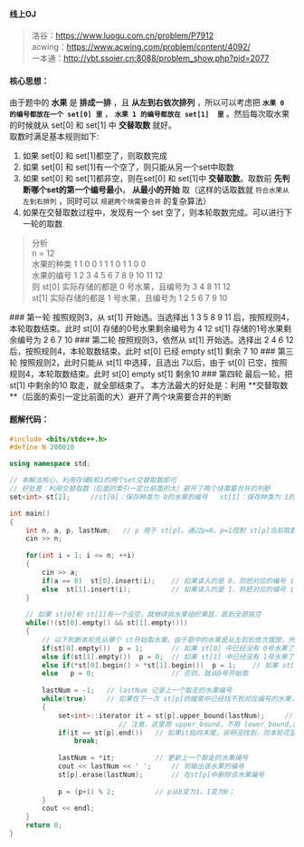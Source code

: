 #### 线上OJ
> 洛谷：https://www.luogu.com.cn/problem/P7912  
acwing：https://www.acwing.com/problem/content/4092/   
一本通：http://ybt.ssoier.cn:8088/problem_show.php?pid=2077

#### 核心思想：
由于题中的 **水果** 是 **排成一排** ，且 **从左到右依次排列** ，所以可以考虑把 **`水果 0 的编号都放在一个 set[0] 里`** ， **`水果 1 的编号都放在 set[1]  里`** 。然后每次取水果的时候就从 set[0] 和 set[1] 中 **交替取数** 就好。  
取数时满足基本规则如下:  
1. 如果 set[0] 和 set[1]都空了，则取数完成  
2. 如果 set[0] 和 set[1]有一个空了，则只能从另一个set中取数  
3. 如果 set[0] 和 set[1]都非空，则在set[0] 和 set[1]中 **交替取数**。取数前 **先判断哪个set的第一个编号最小**， **从最小的开始** 取（这样的话取数就 `符合水果从左到右排列` ，同时可以 `规避两个块需要合并` 的复杂算法）  
4. 如果在交替取数过程中，发现有一个 set 空了，则本轮取数完成。可以进行下一轮的取数  


> 分析  
               n  =  12  
水果的种类     1 1 0 0 1 1 1 0 1  1   0  0  
水果的编号     1 2 3 4 5 6 7 8 9 10  11 12  
则 st[0] 实际存储的都是 0 号水果，且编号为  3 4 8 11 12  
st[1] 实际存储的都是 1 号水果，且编号为     1 2 5 6 7 9 10   

<Steps>
### 第一轮
按照规则3，从 st[1] 开始选。当选择出 1 3 5 8 9 11 后，按照规则4，本轮取数结束。此时  
st[0] 存储的0号水果剩余编号为   4 12   
st[1] 存储的1号水果剩余编号为   2 6 7 10
### 第二轮
按照规则3，依然从 st[1] 开始选。选择出 2 4 6 12 后，按照规则4，本轮取数结束。此时  
st[0] 已经 empty  
st[1] 剩余 7 10
### 第三轮
按照规则2，此时只能从 st[1] 中选择，且选出 7以后，由于 st[0] 已空，按照规则4，本轮取数结束。此时  
st[0] empty  
st[1] 剩余10
### 第四轮
最后一轮，把 st[1] 中剩余的10 取走，就全部结束了。    
</Steps>


<Callout type="default">  
本方法最大的好处是：利用 **交替取数**（后面的索引一定比前面的大）避开了两个块需要合并的判断  
</Callout>

#### 题解代码：
```cpp
#include <bits/stdc++.h>
#define N 200010

using namespace std;

// 本解法核心，利用存储0和1的两个set交替取数即可 
// 好处是：利用交替取数（后面的索引一定比前面的大）避开了两个块需要合并的判断 
set<int> st[2];		//st[0]：保存种类为 0的水果的编号   st[1]：保存种类为 1的水果的编号 

int main()
{
    int n, a, p, lastNum; 	// p 用于 st[p]。通过p=0、p=1控制 st[p]当前取数的是0号水果还是1号水果 
    cin >> n;
    
    for(int i = 1; i <= n; ++i)
    {
    	cin >> a;
		if(a == 0)  st[0].insert(i);	// 如果读入的是 0，则把对应的编号 i 存入st[0]		
		else  st[1].insert(i);			// 如果读入的是 1，则把对应的编号 i 存入st[1]
	}
	
	// 如果 st[0]和 st[1]有一个没空，就继续挑水果组织果篮，直到全部挑空 
	while(!(st[0].empty() && st[1].empty()))
	{
		// 以下判断本轮先从哪个 st开始取水果。由于题中的水果是从左到右依次摆放，所以实际取数规则是从编号小的开始取 
		if(st[0].empty())  p = 1;  		// 如果 st[0] 中已经没有 0号水果了，则直接从 st[1]中取水果			
		else if(st[1].empty())  p = 0;	// 如果 st[1] 中已经没有 1号水果了，则直接从 st[0]中取水果
		else if(*st[0].begin() > *st[1].begin())  p = 1;	// 如果 st[0]的第一个水果编号 ＞ st[1]的第一个水果编号，则从小的开始取 
		else   p = 0;					// 否则，就从0号开始取
		 
		lastNum = -1;	// lastNum 记录上一个取走的水果编号 
		while(true)		// 如果在下一次 st[p]的搜索中已经找不到对应编号的水果，则 break。否则就在 st[0]和 st[1]中交替搜索 
		{
			set<int>::iterator it = st[p].upper_bound(lastNum);  	// 定义迭代器 it，指向在 st[p]中找到的第一个 ＞ lastNum 数 
						   // 注意，这里用 upper_bound，不用 lower_bound,因为 lower_bound判断的是 ≥ 
			if(it == st[p].end())	// 如果it指向末尾，说明没找到，则本轮花篮组建完成可跳出while的内循环，开启下一个花篮的组建 
				break;
			
			lastNum = *it;			// 更新上一个取走的水果编号 	
			cout << lastNum << ' ';		// 则输出该水果的编号 			
			st[p].erase(lastNum);		// 在st[p]中删除该水果编号 
			
			p = (p+1) % 2;			// p从0变为1，1变为0； 
		}
		cout << endl; 
	}
    return 0;
} 
```
